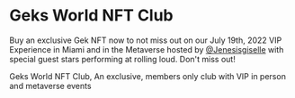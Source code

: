 # Geks World NFT Club

Buy an exclusive Gek NFT now to not miss out on our July 19th, 2022 VIP Experience in Miami
and in the Metaverse hosted by <a href="https://instagram.com/jenesisgiselle">@Jenesisgiselle</a>
with special guest stars performing at rolling loud. Don't miss out!

Geks World NFT Club, An exclusive, members only club with VIP in person and metaverse events
